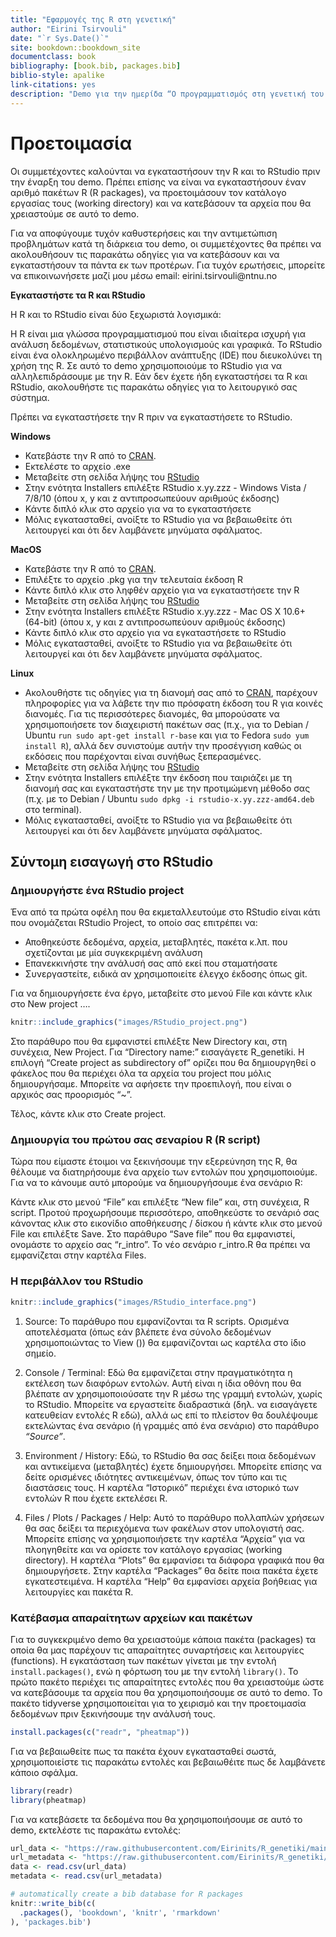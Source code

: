 ```yaml
--- 
title: "Εφαρμογές της R στη γενετική"
author: "Eirini Tsirvouli"
date: "`r Sys.Date()`"
site: bookdown::bookdown_site
documentclass: book
bibliography: [book.bib, packages.bib]
biblio-style: apalike
link-citations: yes
description: "Demo για την ημερίδα “Ο προγραμματισμός στη γενετική του ανθρώπου”"
---
```


# Προετοιμασία {#intro}

Οι συμμετέχοντες καλούνται να εγκαταστήσουν την R και το RStudio πριν την έναρξη του demo. Πρέπει επίσης να είναι να εγκαταστήσουν έναν αριθμό πακέτων R (R packages), να προετοιμάσουν τον κατάλογο εργασίας τους (working directory) και να κατεβάσουν τα αρχεία που θα χρειαστούμε σε αυτό το demo.

Για να αποφύγουμε τυχόν καθυστερήσεις και την αντιμετώπιση προβλημάτων κατά τη διάρκεια του demo, οι συμμετέχοντες θα πρέπει να ακολουθήσουν τις παρακάτω οδηγίες για να κατεβάσουν και να εγκαταστήσουν τα πάντα εκ των προτέρων. Για τυχόν ερωτήσεις, μπορείτε να επικοινωνήσετε μαζί μου μέσω email: eirini.tsirvouli@ntnu.no

**Εγκαταστήστε τα R και RStudio**

Η R και το RStudio είναι δύο ξεχωριστά λογισμικά:

Η R είναι μια γλώσσα προγραμματισμού που είναι ιδιαίτερα ισχυρή για ανάλυση δεδομένων, στατιστικούς υπολογισμούς και γραφικά.
Το RStudio είναι ένα ολοκληρωμένο περιβάλλον ανάπτυξης (IDE) που διευκολύνει τη χρήση της R. Σε αυτό το demο χρησιμοποιούμε το RStudio για να αλληλεπιδράσουμε με την R.
Εάν δεν έχετε ήδη εγκαταστήσει τα R και RStudio, ακολουθήστε τις παρακάτω οδηγίες για το λειτουργικό σας σύστημα. 

:::fyi
Πρέπει να εγκαταστήσετε την R πριν να εγκαταστήσετε το RStudio.
:::

__Windows__

* Κατεβάστε την R από το [CRAN](https://cran.r-project.org/).
* Εκτελέστε το αρχείο .exe 
* Μεταβείτε στη σελίδα λήψης του [RStudio](https://www.rstudio.com/products/rstudio/download/#download)
* Στην ενότητα Installers επιλέξτε RStudio x.yy.zzz - Windows Vista / 7/8/10 (όπου x, y και z αντιπροσωπεύουν αριθμούς έκδοσης)
* Κάντε διπλό κλικ στο αρχείο για να το εγκαταστήσετε
* Μόλις εγκατασταθεί, ανοίξτε το RStudio για να βεβαιωθείτε ότι λειτουργεί και ότι δεν λαμβάνετε μηνύματα σφάλματος.

__MacOS__

* Κατεβάστε την R από το [CRAN](https://cran.r-project.org/).
* Επιλέξτε το αρχείο .pkg για την τελευταία έκδοση R
* Κάντε διπλό κλικ στο ληφθέν αρχείο για να εγκαταστήσετε την R
* Μεταβείτε στη σελίδα λήψης του  [RStudio](https://www.rstudio.com/products/rstudio/download/#download)
* Στην ενότητα Installers επιλέξτε RStudio x.yy.zzz - Mac OS X 10.6+ (64-bit) (όπου x, y και z αντιπροσωπεύουν αριθμούς έκδοσης)
* Κάντε διπλό κλικ στο αρχείο για να εγκαταστήσετε το RStudio
* Μόλις εγκατασταθεί, ανοίξτε το RStudio για να βεβαιωθείτε ότι λειτουργεί και ότι δεν λαμβάνετε μηνύματα σφάλματος.

__Linux__

* Ακολουθήστε τις οδηγίες για τη διανομή σας από το  [CRAN](https://cran.r-project.org/), παρέχουν πληροφορίες για να λάβετε την πιο πρόσφατη έκδοση του R για κοινές διανομές. Για τις περισσότερες διανομές, θα μπορούσατε να χρησιμοποιήσετε τον διαχειριστή πακέτων σας (π.χ., για το Debian / Ubuntu ```run sudo apt-get install r-base``` και για το Fedora ```sudo yum install R```), αλλά δεν συνιστούμε αυτήν την προσέγγιση καθώς οι εκδόσεις που παρέχονται είναι συνήθως ξεπερασμένες. 
* Μεταβείτε στη σελίδα λήψης του  [RStudio](https://www.rstudio.com/products/rstudio/download/#download)
* Στην ενότητα Installers επιλέξτε την έκδοση που ταιριάζει με τη διανομή σας και εγκαταστήστε την με την προτιμώμενη μέθοδο σας (π.χ. με το Debian / Ubuntu  ```sudo dpkg -i rstudio-x.yy.zzz-amd64.deb``` στο terminal).
* Μόλις εγκατασταθεί, ανοίξτε το RStudio για να βεβαιωθείτε ότι λειτουργεί και ότι δεν λαμβάνετε μηνύματα σφάλματος.

## Σύντομη εισαγωγή στο RStudio

### Δημιουργήστε ένα RStudio project
Ένα από τα πρώτα οφέλη που θα εκμεταλλευτούμε στο RStudio είναι κάτι που ονομάζεται RStudio Project, το οποίο σας επιτρέπει να:

* Αποθηκεύστε δεδομένα, αρχεία, μεταβλητές, πακέτα κ.λπ. που σχετίζονται με μία συγκεκριμένη ανάλυση
* Επανεκκινήστε την ανάλυσή σας από εκεί που σταματήσατε
* Συνεργαστείτε, ειδικά αν χρησιμοποιείτε έλεγχο έκδοσης όπως git.

Για να δημιουργήσετε ένα έργο, μεταβείτε στο μενού File και κάντε κλικ στο New project ....
```r
knitr::include_graphics("images/RStudio_project.png")
```

Στο παράθυρο που θα εμφανιστεί επιλέξτε New Directory και, στη συνέχεια, New Project. Για "Directory name:" εισαγάγετε R_genetiki. Η επιλογή "Create project as subdirectory of" ορίζει που θα δημιουργηθεί ο φάκελος που θα περιέχει όλα τα αρχεία του project που μόλις δημιουργήσαμε. Μπορείτε να αφήσετε την προεπιλογή, που είναι ο αρχικός σας προορισμός "~".

Τέλος, κάντε κλικ στο Create project.

### Δημιουργία του πρώτου σας σεναρίου R (R script)

Τώρα που είμαστε έτοιμοι να ξεκινήσουμε την εξερεύνηση της R, θα θέλουμε να διατηρήσουμε ένα αρχείο των εντολών που χρησιμοποιούμε. Για να το κάνουμε αυτό μπορούμε να δημιουργήσουμε ένα σενάριο R:

Κάντε κλικ στο μενού "File" και επιλέξτε "New file" και, στη συνέχεια, R script. Προτού προχωρήσουμε περισσότερο, αποθηκεύστε το σενάριό σας κάνοντας κλικ στο εικονίδιο αποθήκευσης / δίσκου ή κάντε κλικ στο μενού File και επιλέξτε Save. Στο παράθυρο "Save file" που θα εμφανιστεί, ονομάστε το αρχείο σας "r_intro". Το νέο σενάριο r_intro.R θα πρέπει να εμφανίζεται στην καρτέλα Files. 

### H περιβάλλον του RStudio

```r
knitr::include_graphics("images/RStudio_interface.png")

```


1. Source: Το παράθυρο που εμφανίζονται τα R scripts. Ορισμένα αποτελέσματα (όπως εάν βλέπετε ένα σύνολο δεδομένων χρησιμοποιώντας το View ()) θα εμφανίζονται ως καρτέλα στο ίδιο σημείο.

2. Console / Terminal: Eδώ θα εμφανίζεται στην πραγματικότητα η εκτέλεση των διαφόρων εντολών. Αυτή είναι η ίδια οθόνη που θα βλέπατε αν χρησιμοποιούσατε την R μέσω της γραμμή εντολών, χωρίς το RStudio. Μπορείτε να εργαστείτε διαδραστικά (δηλ. να εισαγάγετε κατευθείαν εντολές R εδώ), αλλά ως επί το πλείστον θα δουλέψουμε εκτελώντας ένα σενάριο (ή γραμμές από ένα σενάριο) στο παράθυρο _"Source"_.

3. Environment / History: Εδώ, το RStudio θα σας δείξει ποια δεδομένων και αντικείμενα (μεταβλητές) έχετε δημιουργήσει. Μπορείτε επίσης να δείτε ορισμένες ιδιότητες αντικειμένων, όπως τον τύπο και τις διαστάσεις τους. Η καρτέλα "Ιστορικό" περιέχει ένα ιστορικό των εντολών R που έχετε εκτελέσει R.

4. Files / Plots / Packages / Help: Αυτό το παράθυρο πολλαπλών χρήσεων θα σας δείξει τα περιεχόμενα των φακέλων στον υπολογιστή σας. Μπορείτε επίσης να χρησιμοποιήσετε την καρτέλα "Αρχεία" για να πλοηγηθείτε και να ορίσετε τον κατάλογο εργασίας (working directory). Η καρτέλα "Plots" θα εμφανίσει τα διάφορα γραφικά που θα δημιουργήσετε. Στην καρτέλα "Packages" θα δείτε ποια πακέτα έχετε εγκατεστειμένα. Η καρτέλα "Ηelp" θα εμφανίσει αρχεία βοήθειας για λειτουργίες και πακέτα R.


### Kατέβασμα απαραίτητων αρχείων και πακέτων

Για το συγκεκριμένο demo θα χρειαστούμε κάποια πακέτα (packages) τα οποία θα μας παρέχουν τις απαραίτητες συναρτήσεις και λειτουργίες (functions). Η εγκατάσταση των πακέτων γίνεται με την εντολή ```install.packages()```, ενώ η φόρτωση του με την εντολή ```library()```. To πρώτο πακέτο περιέχει τις απαραίτητες εντολές που θα χρειαστούμε ώστε να κατεβάσουμε τα αρχεία που θα χρησιμοποιήσουμε σε αυτό το demo. Το πακέτο tidyverse χρησιμοποιείται για το χειρισμό και την προετοιμασία δεδομένων πριν ξεκινήσουμε την ανάλυσή τους.

```r
install.packages(c("readr", "pheatmap"))
```

Για να βεβαιωθείτε πως τα πακέτα έχουν εγκατασταθεί σωστά, χρησιμοποιείστε τις παρακάτω εντολές και βεβαιωθέιτε πως δε λαμβάνετε κάποιο σφάλμα.

```r
library(readr)
library(pheatmap)
```

Για να κατεβάσετε τα δεδομένα που θα χρησιμοποιήσουμε σε αυτό το demo, εκτελέστε τις παρακάτω εντολές:

```r
url_data <- "https://raw.githubusercontent.com/Eirinits/R_genetiki/main/patient_data.csv"
url_metadata <- "https://raw.githubusercontent.com/Eirinits/R_genetiki/main/metadata.csv"
data <- read.csv(url_data)  
metadata <- read.csv(url_metadata)  
```

```r
# automatically create a bib database for R packages
knitr::write_bib(c(
  .packages(), 'bookdown', 'knitr', 'rmarkdown'
), 'packages.bib')
```
